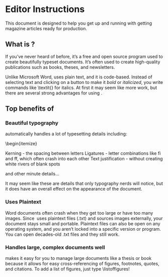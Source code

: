 # Editor Instructions

This document is designed to help you get up and running with getting magazine articles ready for production.


## What is \LaTeX?

\begin{quote}
If you just want to get to the instructions, they're below this section!
\end{quote}

If you've never heard of \LaTeX before, it's a free and open source program used to create beautifully typeset documents. It's often used to create high-quality publications such as books, theses, and newsletters.

Unlike Microsoft Word, \LaTeX uses plain text, and it is code-based. Instead of selecting text and clicking on a button to make it *bold* or _italicized_, you write commands like \\textit{} for italics. At first it may seem like more work, but there are several strong advantages for using \LaTeX.

## Top benefits of \LaTeX

### Beautiful typography

\LaTeX automatically handles a lot of typesetting details including:

\begin{itemize}

\item Kerning - the spacing between letters
\item Ligatures - letter combinations like fi and ff, which often crash into each other
\item Text justification - without creating white rivers of blank spots
\item and other minute details...

It may seem like these are details that only typography nerds will notice, but it does have an overall effect on the appearance of the document.

### Uses Plaintext

Word documents often crash when they get too large or have too many images. Since \LaTeX\ uses plaintext files (.txt) and sources images externally, your document stays small and portable. Plaintext files can also be open on any operating system, and you aren't locked into a specific version or program. You can open decades-old .txt files and they still work.

### Handles large, complex documents well

\LaTeX makes it easy for you to manage large documents like a thesis or book because it allows for easy cross-referencing of figures, footnotes, quotes, and citations. To add a list of figures, just type \\listoffigures!

